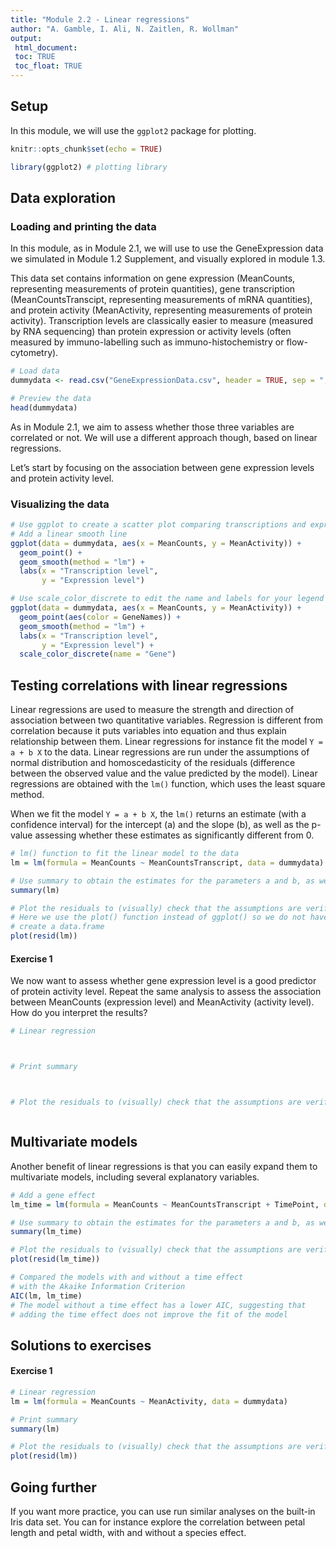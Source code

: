 ```yaml
---
title: "Module 2.2 - Linear regressions"
author: "A. Gamble, I. Ali, N. Zaitlen, R. Wollman"
output: 
 html_document:
 toc: TRUE
 toc_float: TRUE
---
```


## Setup

In this module, we will use the `ggplot2` package for plotting.

```r

knitr::opts_chunk$set(echo = TRUE)

library(ggplot2) # plotting library

```

## Data exploration

### Loading and printing the data

In this module, as in Module 2.1, we will use to use the GeneExpression data we simulated in Module 1.2 Supplement, and visually explored in module 1.3. 

This data set contains information on gene expression (MeanCounts, representing measurements of protein quantities), gene transcription (MeanCountsTranscipt, representing measurements of mRNA quantities), and protein activity (MeanActivity, representing measurements of protein activity). Transcription levels are classically easier to measure (measured by RNA sequencing) than protein expression or activity levels (often measured by immuno-labelling such as immuno-histochemistry or flow-cytometry).

```r

# Load data
dummydata <- read.csv("GeneExpressionData.csv", header = TRUE, sep = ",")

# Preview the data
head(dummydata)

```

As in Module 2.1, we aim to assess whether those three variables are correlated or not. We will use a different approach though, based on linear regressions.

Let's start by focusing on the association between gene expression levels and protein activity level.

### Visualizing the data

```r

# Use ggplot to create a scatter plot comparing transcriptions and expression levels
# Add a linear smooth line
ggplot(data = dummydata, aes(x = MeanCounts, y = MeanActivity)) +
  geom_point() +
  geom_smooth(method = "lm") +
  labs(x = "Transcription level",
       y = "Expression level") 

# Use scale_color_discrete to edit the name and labels for your legend
ggplot(data = dummydata, aes(x = MeanCounts, y = MeanActivity)) +
  geom_point(aes(color = GeneNames)) +
  geom_smooth(method = "lm") +
  labs(x = "Transcription level",
       y = "Expression level") +
  scale_color_discrete(name = "Gene")

```

## Testing correlations with linear regressions

Linear regressions are used to measure the strength and direction of association 
between two quantitative variables. Regression is different from correlation because it puts variables into equation and thus explain relationship between them. Linear regressions for instance fit the model `Y = a + b X` to the data. Linear regressions are run under the assumptions of normal distribution and homoscedasticity of the residuals (difference between the observed value and the value predicted by the model).
Linear regressions are obtained with the `lm()` function, which uses the least square method.

When we fit the model `Y = a + b X`, the `lm()` returns an estimate (with a confidence interval) for the intercept (a) and the slope (b), as well as the p-value assessing whether these estimates as significantly different from 0.

```r

# lm() function to fit the linear model to the data
lm = lm(formula = MeanCounts ~ MeanCountsTranscript, data = dummydata)

# Use summary to obtain the estimates for the parameters a and b, as well as the p-value
summary(lm)

# Plot the residuals to (visually) check that the assumptions are verified
# Here we use the plot() function instead of ggplot() so we do not have to 
# create a data.frame
plot(resid(lm))

```

#### Exercise 1 

We now want to assess whether gene expression level is a good predictor of protein activity level. Repeat the same analysis to assess the association between MeanCounts (expression level) and MeanActivity (activity level). How do you interpret the results?

```r

# Linear regression



# Print summary



# Plot the residuals to (visually) check that the assumptions are verified



```

## Multivariate models

Another benefit of linear regressions is that you can easily expand them to multivariate models, including several explanatory variables. 

```r

# Add a gene effect
lm_time = lm(formula = MeanCounts ~ MeanCountsTranscript + TimePoint, data = dummydata)

# Use summary to obtain the estimates for the parameters a and b, as well as the p-value
summary(lm_time)

# Plot the residuals to (visually) check that the assumptions are verified
plot(resid(lm_time))

# Compared the models with and without a time effect
# with the Akaike Information Criterion
AIC(lm, lm_time)
# The model without a time effect has a lower AIC, suggesting that
# adding the time effect does not improve the fit of the model

```

## Solutions to exercises

#### Exercise 1 

```r

# Linear regression
lm = lm(formula = MeanCounts ~ MeanActivity, data = dummydata)

# Print summary
summary(lm)

# Plot the residuals to (visually) check that the assumptions are verified
plot(resid(lm))

```

## Going further

If you want more practice, you can use run similar analyses on the built-in Iris data set. You can for instance explore the correlation between petal length and petal width, with and without a species effect.